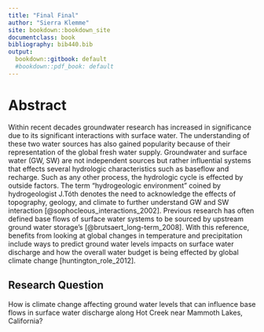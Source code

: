 ```yaml
---
title: "Final Final"
author: "Sierra Klemme"
site: bookdown::bookdown_site
documentclass: book
bibliography: bib440.bib 
output:
  bookdown::gitbook: default
  #bookdown::pdf_book: default
--- 
```


# Abstract

  Within recent decades groundwater research has increased in significance due to 
its significant interactions with surface water. The 
understanding of these two water sources has also gained popularity because of their representation of the global fresh water supply.
Groundwater and surface water (GW, SW) are not independent sources 
but rather influential systems 
that effects several hydrologic characteristics such as baseflow and 
recharge. Such as any other process, the hydrologic cycle is 
effected by outside factors. The term "hydrogeologic environment" 
coined by hydrogeologist J.Tóth denotes the need to acknowledge the 
effects of topography, geology, and climate to further understand
GW and SW interaction [@sophocleous_interactions_2002]. 
Previous research has often defined base flows of surface water 
systems to be sourced by upstream ground water storage's 
[@brutsaert_long-term_2008]. With this reference, benefits from
looking at global changes in temperature and precipitation include 
ways to predict ground water levels impacts on surface water 
discharge
and how the overall water budget is being effected by global 
climate change [huntington_role_2012].


## Research Question

How is climate change affecting ground water levels that can influence base flows 
in surface water discharge along Hot Creek near Mammoth Lakes, California?


